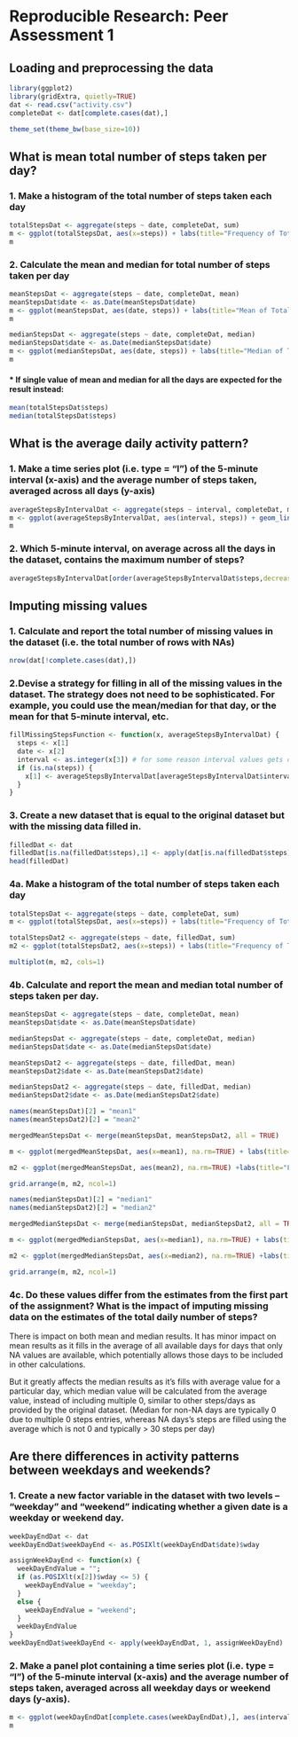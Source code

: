 # Reproducible Research: Peer Assessment 1


## Loading and preprocessing the data
```r
library(ggplot2)
library(gridExtra, quietly=TRUE)
dat <- read.csv("activity.csv")
completeDat <- dat[complete.cases(dat),]

theme_set(theme_bw(base_size=10))
```


## What is mean total number of steps taken per day?

### 1. Make a histogram of the total number of steps taken each day
```r
totalStepsDat <- aggregate(steps ~ date, completeDat, sum)
m <- ggplot(totalStepsDat, aes(x=steps)) + labs(title="Frequency of Total Steps taken per day", x="Total Steps", y="Frequency") + geom_histogram(binwidth=1000, colour = "blue", fill = "blue")
m
```

### 2. Calculate the mean and median for total number of steps taken per day
```r
meanStepsDat <- aggregate(steps ~ date, completeDat, mean)
meanStepsDat$date <- as.Date(meanStepsDat$date)
m <- ggplot(meanStepsDat, aes(date, steps)) + labs(title="Mean of Total Steps taken per day", x="Total Steps", y="Mean") + geom_line(colour="blue")
m

medianStepsDat <- aggregate(steps ~ date, completeDat, median)
medianStepsDat$date <- as.Date(medianStepsDat$date)
m <- ggplot(medianStepsDat, aes(date, steps)) + labs(title="Median of Total Steps taken per day", x="Total Steps", y="Median") + geom_line(colour="blue")
m
```

#### * If single value of mean and median for all the days are expected for the result instead:
```r
mean(totalStepsDat$steps)
median(totalStepsDat$steps)
```

## What is the average daily activity pattern?

### 1. Make a time series plot (i.e. type = "l") of the 5-minute interval (x-axis) and the average number of steps taken, averaged across all days (y-axis)
```r
averageStepsByIntervalDat <- aggregate(steps ~ interval, completeDat, mean)
m <- ggplot(averageStepsByIntervalDat, aes(interval, steps)) + geom_line(colour="blue") + labs(title="Average number of steps per interval", x="Interval", y="Average number of Steps")
m
```

### 2. Which 5-minute interval, on average across all the days in the dataset, contains the maximum number of steps?
```r
averageStepsByIntervalDat[order(averageStepsByIntervalDat$steps,decreasing=TRUE),][1,]
```

## Imputing missing values
### 1. Calculate and report the total number of missing values in the dataset (i.e. the total number of rows with NAs)
```r
nrow(dat[!complete.cases(dat),])
```

### 2.Devise a strategy for filling in all of the missing values in the dataset. The strategy does not need to be sophisticated. For example, you could use the mean/median for that day, or the mean for that 5-minute interval, etc.
```r
fillMissingStepsFunction <- function(x, averageStepsByIntervalDat) {
  steps <- x[1]
  date <- x[2]
  interval <- as.integer(x[3]) # for some reason interval values gets converted to character type, so had to cast it as integer
  if (is.na(steps)) {
    x[1] <- averageStepsByIntervalDat[averageStepsByIntervalDat$interval == interval, 2]
  } 
}
```

### 3. Create a new dataset that is equal to the original dataset but with the missing data filled in.
```r
filledDat <- dat
filledDat[is.na(filledDat$steps),1] <- apply(dat[is.na(filledDat$steps),], 1, fillMissingStepsFunction, averageStepsByIntervalDat)
head(filledDat)
```

### 4a. Make a histogram of the total number of steps taken each day
```r
totalStepsDat <- aggregate(steps ~ date, completeDat, sum)
m <- ggplot(totalStepsDat, aes(x=steps)) + labs(title="Frequency of Total Steps taken per day (without missing values)", x="Total Steps", y="Frequency") + geom_histogram(binwidth=1000, colour = "blue", fill = "blue")

totalStepsDat2 <- aggregate(steps ~ date, filledDat, sum)
m2 <- ggplot(totalStepsDat2, aes(x=steps)) + labs(title="Frequency of Total Steps taken per day (with missing values filled with average steps)", x="Total Steps", y="Frequency") + geom_histogram(binwidth=1000, colour = "blue", fill = "blue")

multiplot(m, m2, cols=1)
```

### 4b. Calculate and report the mean and median total number of steps taken per day.
```r
meanStepsDat <- aggregate(steps ~ date, completeDat, mean)
meanStepsDat$date <- as.Date(meanStepsDat$date)

medianStepsDat <- aggregate(steps ~ date, completeDat, median)
medianStepsDat$date <- as.Date(medianStepsDat$date)

meanStepsDat2 <- aggregate(steps ~ date, filledDat, mean)
meanStepsDat2$date <- as.Date(meanStepsDat2$date)

medianStepsDat2 <- aggregate(steps ~ date, filledDat, median)
medianStepsDat2$date <- as.Date(medianStepsDat2$date)

names(meanStepsDat)[2] = "mean1"
names(meanStepsDat2)[2] = "mean2"

mergedMeanStepsDat <- merge(meanStepsDat, meanStepsDat2, all = TRUE)

m <- ggplot(mergedMeanStepsDat, aes(x=mean1), na.rm=TRUE) + labs(title="Frequency Mean of Total Steps/Day", x="Mean Step/Day (without NA values)", y="Frequency") + geom_histogram(binwidth=1, colour = "blue", fill = "blue")

m2 <- ggplot(mergedMeanStepsDat, aes(mean2), na.rm=TRUE) +labs(title="Frequency Mean of Total Steps/Day", x="Mean Step/Day (replaced NA values with average)", y="Frequency")  + geom_histogram(binwidth=1, colour = "blue", fill = "blue")

grid.arrange(m, m2, ncol=1)

names(medianStepsDat)[2] = "median1"
names(medianStepsDat2)[2] = "median2"

mergedMedianStepsDat <- merge(medianStepsDat, medianStepsDat2, all = TRUE)

m <- ggplot(mergedMedianStepsDat, aes(x=median1), na.rm=TRUE) + labs(title="Frequency Median of Total Steps/Day", x="Median Step/Day (without NA values)", y="Frequency") + geom_histogram(binwidth=1, colour = "blue", fill = "blue")

m2 <- ggplot(mergedMedianStepsDat, aes(x=median2), na.rm=TRUE) +labs(title="Frequency Median of Total Steps/Day", x="Median Step/Day (replaced NA values with average)", y="Frequency")  + geom_histogram(binwidth=1, colour = "blue", fill = "blue")

grid.arrange(m, m2, ncol=1)
```

### 4c. Do these values differ from the estimates from the first part of the assignment? What is the impact of imputing missing data on the estimates of the total daily number of steps?

There is impact on both mean and median results. It has minor impact on mean results as it fills in the average of all available days for days that only NA values are available, which potentially allows those days to be included in other calculations.

But it greatly affects the median results as it's fills with average value for a particular day, which median value will be calculated from the average value, instead of including multiple 0, similar to other steps/days as provided by the original dataset.
(Median for non-NA days are typically 0 due to multiple 0 steps entries, whereas NA days's steps are filled using the average which is not 0 and typically > 30 steps per day)

## Are there differences in activity patterns between weekdays and weekends?

### 1. Create a new factor variable in the dataset with two levels -- "weekday" and "weekend" indicating whether a given date is a weekday or weekend day.
```r
weekDayEndDat <- dat
weekDayEndDat$weekDayEnd <- as.POSIXlt(weekDayEndDat$date)$wday

assignWeekDayEnd <- function(x) {
  weekDayEndValue = "";
  if (as.POSIXlt(x[2])$wday <= 5) {
    weekDayEndValue = "weekday";
  }
  else {
    weekDayEndValue = "weekend";
  }
  weekDayEndValue
}
weekDayEndDat$weekDayEnd <- apply(weekDayEndDat, 1, assignWeekDayEnd)
```

### 2. Make a panel plot containing a time series plot (i.e. type = "l") of the 5-minute interval (x-axis) and the average number of steps taken, averaged across all weekday days or weekend days (y-axis).
```r
m <- ggplot(weekDayEndDat[complete.cases(weekDayEndDat),], aes(interval, steps), group=weekDayEnd, na.rm=TRUE) + labs(title = "Average number of steps per interval", x = "Interval", y = "Average number of Steps") + geom_line(colour="blue") + facet_grid(weekDayEnd ~ .)
m
```